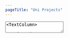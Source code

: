 ```yaml
---
pageTitle: "Uni Projects"
---
```


<TextArea>
<TextColumn>

# Uni Projects

<center>

To browse some of my Uni Projects, please select from a category in the links below.
</center>

</TextColumn>
</TextArea>

<NavigationTiles>

<NavigationTile 
    title="Naturalis"
    linkPage="/portfolio/university/naturalis"
    imagePath="portfolio/university/university-naturalis.jpg"
    imageAlt="Naturalis"
/>

<NavigationTile 
    title="Exhibition"
    linkPage="/portfolio/university/exhibition"
    imagePath="portfolio/university/university-exhibition.jpg"
    imageAlt="Exhibition"
/>

<NavigationTile 
    title="Glyph Illustration"
    linkPage="/portfolio/university/glyph-illustration"
    imagePath="portfolio/university/university-glyph-illustration.jpg"
    imageAlt="Glyph Illustration"
/>

</NavigationTiles>
